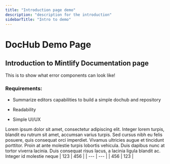 ```yaml
---
title: "Introduction page demo"
description: "description for the introduction"
sidebarTitle: "Intro to demo"
---
```


# DocHub Demo Page

## Introduction to Mintlify Documentation page

<Warning>
  This is to show what error components can look like!
</Warning>

### Requirements:

* Summarize editors capabilities to build a simple dochub and repository

* Readability

* Simple UI/UX

<Steps>
  <Step title="Step 1">
    Lorem ipsum dolor sit amet, consectetur adipiscing elit. Integer lorem turpis, blandit eu rutrum sit amet, accumsan varius turpis. Sed cursus nibh eu felis posuere, quis consequat orci imperdiet. Vivamus ultricies augue et tincidunt porttitor. Proin at ante molestie turpis lobortis vehicula. Duis dapibus nunc at tortor viverra lacinia. Duis consequat risus lacus, a lacinia ligula blandit ac. Integer id molestie neque
  </Step>

  <Step title="Step 2">
    | 123 | 456 |
    | --- | --- |
    | 456 | 123 |


  </Step>
</Steps>